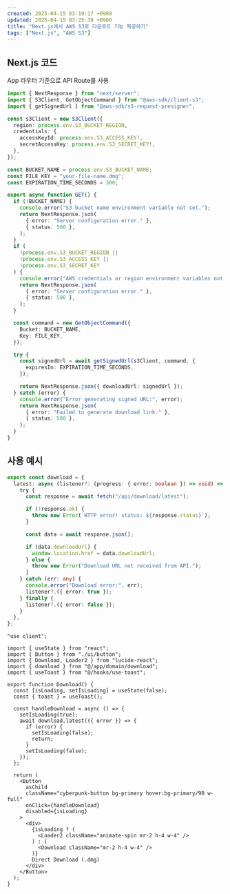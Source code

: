 ```yaml
---
created: 2025-04-15 03:19:17 +0900
updated: 2025-04-15 03:25:38 +0900
title: "Next.js에서 AWS S3로 다운로드 기능 제공하기"
tags: ["Next.js", "AWS S3"]
---
```


## Next.js 코드

App 라우터 기준으로 API Route를 사용

```ts title="app/api/download/latest/route.ts"
import { NextResponse } from "next/server";
import { S3Client, GetObjectCommand } from "@aws-sdk/client-s3";
import { getSignedUrl } from "@aws-sdk/s3-request-presigner";

const s3Client = new S3Client({
  region: process.env.S3_BUCKET_REGION,
  credentials: {
    accessKeyId: process.env.S3_ACCESS_KEY!,
    secretAccessKey: process.env.S3_SECRET_KEY!,
  },
});

const BUCKET_NAME = process.env.S3_BUCKET_NAME;
const FILE_KEY = "your-file-name.dmg";
const EXPIRATION_TIME_SECONDS = 300;

export async function GET() {
  if (!BUCKET_NAME) {
    console.error("S3 bucket name environment variable not set.");
    return NextResponse.json(
      { error: "Server configuration error." },
      { status: 500 },
    );
  }
  if (
    !process.env.S3_BUCKET_REGION ||
    !process.env.S3_ACCESS_KEY ||
    !process.env.S3_SECRET_KEY
  ) {
    console.error("AWS credentials or region environment variables not set.");
    return NextResponse.json(
      { error: "Server configuration error." },
      { status: 500 },
    );
  }

  const command = new GetObjectCommand({
    Bucket: BUCKET_NAME,
    Key: FILE_KEY,
  });

  try {
    const signedUrl = await getSignedUrl(s3Client, command, {
      expiresIn: EXPIRATION_TIME_SECONDS,
    });

    return NextResponse.json({ downloadUrl: signedUrl });
  } catch (error) {
    console.error("Error generating signed URL:", error);
    return NextResponse.json(
      { error: "Failed to generate download link." },
      { status: 500 },
    );
  }
}
```

## 사용 예시

```ts title="wrapper"
export const download = {
  latest: async (listener?: (progress: { error: boolean }) => void) => {
    try {
      const response = await fetch("/api/download/latest");

      if (!response.ok) {
        throw new Error(`HTTP error! status: ${response.status}`);
      }

      const data = await response.json();

      if (data.downloadUrl) {
        window.location.href = data.downloadUrl;
      } else {
        throw new Error("Download URL not received from API.");
      }
    } catch (err: any) {
      console.error("Download error:", err);
      listener?.({ error: true });
    } finally {
      listener?.({ error: false });
    }
  },
};
```

```tsx title="ui"
"use client";

import { useState } from "react";
import { Button } from "./ui/button";
import { Download, Loader2 } from "lucide-react";
import { download } from "@/app/domain/download";
import { useToast } from "@/hooks/use-toast";

export function Download() {
  const [isLoading, setIsLoading] = useState(false);
  const { toast } = useToast();

  const handleDownload = async () => {
    setIsLoading(true);
    await download.latest(({ error }) => {
      if (error) {
        setIsLoading(false);
        return;
      }
      setIsLoading(false);
    });
  };

  return (
    <Button
      asChild
      className="cyberpunk-button bg-primary hover:bg-primary/90 w-full"
      onClick={handleDownload}
      disabled={isLoading}
    >
      <div>
        {isLoading ? (
          <Loader2 className="animate-spin mr-2 h-4 w-4" />
        ) : (
          <Download className="mr-2 h-4 w-4" />
        )}
        Direct Download (.dmg)
      </div>
    </Button>
  );
}
```
